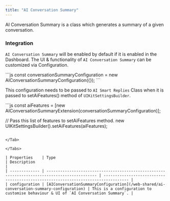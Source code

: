 ```yaml
---
title: "AI Conversation Summary"
---
```


AI Conversation Summary is a class which generates a summary of a given conversation.

### Integration

`AI Conversation Summary` will be enabled by default if it is enabled in the Dashboard. The UI & functionality of `AI Conversation Summary` can be customized via Configuration.

<Tabs>
<Tab title="JavaScript">
```js
const conversationSummaryConfiguration = new AIConversationSummaryConfiguration({});
```

</Tab>

</Tabs>

This configuration needs to be passed to `AI Smart Replies` Class when it is passed to setAiFeatures() method of `UIKitSettingsBuilder`.

<Tabs>
<Tab title="JavaScript">
```js
const aiFeatures = [new AIConversationSummaryExtension(conversationSummaryConfiguration)];

// Pass this list of features to setAiFeatures method.
new UIKitSettingsBuilder().setAiFeatures(aiFeatures);
```

</Tab>

</Tabs>

| Properties    | Type                                                                                         | Description                                                                       |
| ------------- | -------------------------------------------------------------------------------------------- | --------------------------------------------------------------------------------- |
| configuration | [AIConversationSummaryConfiguration](/web-shared/ai-conversation-summary-configuration) | This is a configuration to customise behaviour & UI of `AI Conversation Summary`. |
